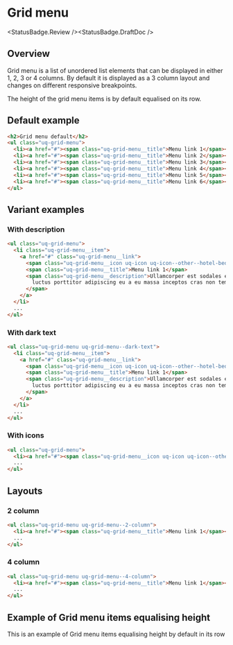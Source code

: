 
# Grid menu

<StatusBadge.Review /><StatusBadge.DraftDoc />

## Overview

Grid menu is a list of unordered list elements that can be displayed in either 1, 2, 3 or 4 columns. 
By default it is displayed as a 3 column layout and changes on different responsive breakpoints.

The height of the grid menu items is by default equalised on its row.

## Default example

<Story id="components-grid-menu--grid-menu-default" />

```html
<h2>Grid menu default</h2>
<ul class="uq-grid-menu">
  <li><a href="#"><span class="uq-grid-menu__title">Menu link 1</span></a></li>
  <li><a href="#"><span class="uq-grid-menu__title">Menu link 2</span></a></li>
  <li><a href="#"><span class="uq-grid-menu__title">Menu link 3</span></a></li>
  <li><a href="#"><span class="uq-grid-menu__title">Menu link 4</span></a></li>
  <li><a href="#"><span class="uq-grid-menu__title">Menu link 5</span></a></li>
  <li><a href="#"><span class="uq-grid-menu__title">Menu link 6</span></a></li>
</ul>
```

## Variant examples

### With description

<Story id="components-grid-menu--grid-menu-description" />

```html
<ul class="uq-grid-menu">
  <li class="uq-grid-menu__item">
    <a href="#" class="uq-grid-menu__link">
      <span class="uq-grid-menu__icon uq-icon uq-icon--other--hotel-bedroom-1"></span>
      <span class="uq-grid-menu__title">Menu link 1</span>
      <span class="uq-grid-menu__description">Ullamcorper est sodales egestas condimentum vestibulum proin justo morbi
        luctus porttitor adipiscing eu a eu massa inceptos cras non tempus taciti.
      </span>
    </a>
  </li>
  ...
</ul>
```

### With dark text

<Story id="components-grid-menu--grid-menu-dark-text" />

```html
<ul class="uq-grid-menu uq-grid-menu--dark-text">
  <li class="uq-grid-menu__item">
    <a href="#" class="uq-grid-menu__link">
      <span class="uq-grid-menu__icon uq-icon uq-icon--other--hotel-bedroom-1"></span>
      <span class="uq-grid-menu__title">Menu link 1</span>
      <span class="uq-grid-menu__description">Ullamcorper est sodales egestas condimentum vestibulum proin justo morbi
        luctus porttitor adipiscing eu a eu massa inceptos cras non tempus taciti.
      </span>
    </a>
  </li>
  ...
</ul>
```

### With icons

<Story id="components-grid-menu--grid-menu-icons" />

```html
<ul class="uq-grid-menu">
  <li><a href="#"><span class="uq-grid-menu__icon uq-icon uq-icon--other--car-1"></span><span class="uq-grid-menu__title">Menu link 1</span></a></li>
  ...
</ul>
```

## Layouts

### 2 column

<Story id="components-grid-menu--grid-menu-2-column" />

```html
<ul class="uq-grid-menu uq-grid-menu--2-column">
  <li><a href="#"><span class="uq-grid-menu__title">Menu link 1</span></a></li>
  ...
</ul>
```

### 4 column

<Story id="components-grid-menu--grid-menu-4-column" />

```html
<ul class="uq-grid-menu uq-grid-menu--4-column">
  <li><a href="#"><span class="uq-grid-menu__title">Menu link 1</span></a></li>
  ...
</ul>
```

## Example of Grid menu items equalising height

This is an example of Grid menu items equalising height by default in its row

<Story id="components-grid-menu--grid-menu-equalised-height" />
